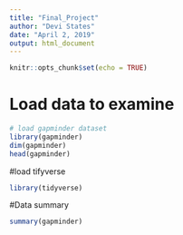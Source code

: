 ```yaml
---
title: "Final_Project"
author: "Devi States"
date: "April 2, 2019"
output: html_document
---
```


```r
knitr::opts_chunk$set(echo = TRUE)
```
# Load data to examine
```r
# load gapminder dataset
library(gapminder)
dim(gapminder)
head(gapminder)
```

#load tifyverse
```r
library(tidyverse)

```
#Data summary
```r
summary(gapminder)
```

